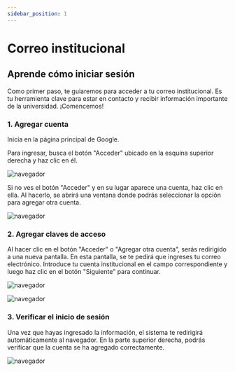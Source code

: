 ```yaml
---
sidebar_position: 1
---
```



# Correo institucional

## Aprende cómo iniciar sesión

Como primer paso, te guiaremos para acceder a tu correo institucional. 
Es tu herramienta clave para estar en contacto y recibir 
información importante de la universidad. ¡Comencemos!

### 1. Agregar cuenta

Inicia en la página principal de Google.

Para ingresar, busca el botón "Acceder" ubicado en la esquina superior derecha y haz clic en él.

![navegador](./img/gmail1.jpg)

Si no ves el botón "Acceder" y en su lugar aparece una cuenta, haz clic en ella.
Al hacerlo, se abrirá una ventana donde podrás seleccionar la opción para agregar otra cuenta.

![navegador](./img/gmail2.jpg)

### 2. Agregar claves de acceso

Al hacer clic en el botón "Acceder" o "Agregar otra cuenta", 
serás redirigido a una nueva pantalla. En esta pantalla, se te 
pedirá que ingreses tu correo electrónico. Introduce tu cuenta 
institucional en el campo correspondiente y luego haz clic en 
el botón "Siguiente" para continuar.

![navegador](./img/gmail3.jpg)

![navegador](./img/gmail4.jpg)

### 3. Verificar el inicio de sesión

Una vez que hayas ingresado la información, el sistema te redirigirá automáticamente al navegador. 
En la parte superior derecha, podrás verificar que la cuenta se ha agregado correctamente.

![navegador](./img/gmail5.jpg)

<VideoIntro title="Acceso al correo institucional" videoUrl="https://www.youtube.com/embed/QtnnNkl3bx0?si=jWpOxq1mDcT1GfNy" />
